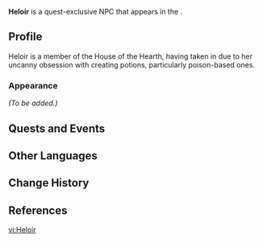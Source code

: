 {{Meta
<!-- Remove this template after adding the missing info -->
|missing_NPC_profile  = yes
<!--
|missing_NPC_idle     = yes
|missing_NPC_dialogue = yes
-->
}}
{{Character Infobox
|type             = Quest NPC
|image            = NPC Heloir.png
|realname         = <!-- Optional, if different from in-game name -->
|region           = Fontaine
|location         = Fontaine
|affiliation      = House of the Hearth
|title            = 

|ancestry         = <!-- Clan/family -->
|father           = Arlecchino
|fatherNote       = "Father" Guardian
|mother           = 
|spouse           = 
|sibling          = Lyney
|siblingNote      = elder pledged brother
|sibling2         = Lynette
|siblingNote2     = elder pledged sister
|sibling3         = Freminet
|siblingNote3     = elder pledged brother
|sibling4         = Chapleau
|siblingNote4     = elder pledged brother
|sibling5         = Foltz
|siblingNote5     = pledged brother
|child            = 
|relative         = 

|voiceEN          = [[imdb:nm3597590|Alyson Leigh Rosenfeld]]<ref>Twitter: [https://twitter.com/AlysonRosenfeld/status/1783124851802218645 EN VA Self Announcement]</ref>
|voiceCN          = 
|voiceJP          = 
|voiceKR          = 
}}
'''Heloir''' is a quest-exclusive NPC that appears in the {{Quest|The Child Who Doesn't Exist}}.
<!--
==Location==
{{subst:#tag:gallery|
NPC Location {{subst:#titleparts:{{subst:PAGENAME}}}}.png{{subst:!}}{{subst:#titleparts:{{subst:PAGENAME}}}}'s location
NPC Location {{subst:#titleparts:{{subst:PAGENAME}}}} Context.png{{subst:!}}Additional context
}}
-->
==Profile==
<!--Detailed story/lore information goes here.-->
Heloir is a member of the House of the Hearth, having taken in due to her uncanny obsession with creating potions, particularly poison-based ones. 

===Appearance===
<!--Keep appearance section short and concise. Limit to 2 paragraphs with 3-4 sentences each.-->
''(To be added.)''

==Quests and Events==
{{Quests and Events}}
<!--
==Idle Quotes==
{{Dialogue Start}}
: {{DIcon|Idle}} {{Tx}}
:: {{A|VO {{subst:#titleparts:{{subst:PAGENAME}}}} 01.ogg}} "{{Tx}}"
{{Dialogue End}}

==Dialogue==
{{Dialogue Start}}
:'''{{subst:#titleparts:{{subst:PAGENAME}}}}:''' 
:{{DIcon}}
{{Dialogue End}}
<!--
==Event Dialogue==
===Event Name===
{{Dialogue Start}}
:'''{{subst:#titleparts:{{subst:PAGENAME}}}}:'''
{{Dialogue End}}
-->
==Other Languages==
{{Other Languages|default_hidden=1
|en      = Heloir
|zhs     = 埃卢瓦尔
|zhs_rm  = Āilúwǎ'ěr
|zht     = 埃盧瓦爾
|zht_rm  = Āilúwǎ'ěr
|ja      = アイロワール
|ko      = 엘로어
|es      = Heloir
|fr      = Heloir
|ru      = Элёр
|th      = Heloir
|vi      = Heloir
|de      = Heloir
|id      = Heloir
|pt      = Heloir
|tr      = Heloir
|it      = Heloir
}}

==Change History==
{{Change History|4.6}}

==References==
{{Reflist}}

[[vi:Heloir]]